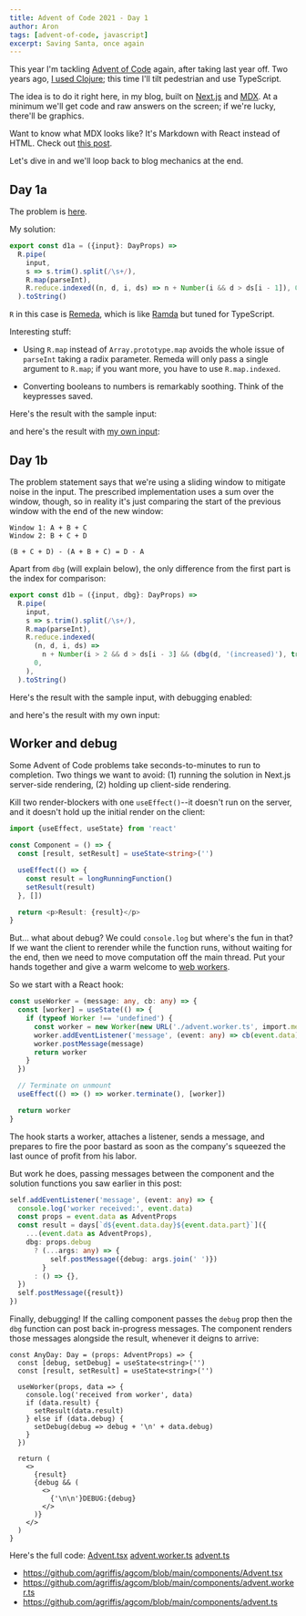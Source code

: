 ```yaml
---
title: Advent of Code 2021 - Day 1
author: Aron
tags: [advent-of-code, javascript]
excerpt: Saving Santa, once again
---
```


This year I'm tackling [Advent of Code](https://adventofcode.com/) again, after
taking last year off. Two years ago, [I used
Clojure](https://github.com/agriffis/adventofcode2019); this time I'll tilt
pedestrian and use TypeScript.

The idea is to do it right here, in my blog, built on
[Next.js](https://nextjs.org/) and [MDX](https://mdxjs.com/). At a minimum we'll
get code and raw answers on the screen; if we're lucky, there'll be graphics.

Want to know what MDX looks like? It's Markdown with React instead of HTML.
Check out [this post](https://raw.githubusercontent.com/agriffis/agcom/main/content/2021-12-01-advent-of-code.mdx).

Let's dive in and we'll loop back to blog mechanics at the end.

## Day 1a

The problem is [here](https://adventofcode.com/2021/day/1).

My solution:

```typescript
export const d1a = ({input}: DayProps) =>
  R.pipe(
    input,
    s => s.trim().split(/\s+/),
    R.map(parseInt),
    R.reduce.indexed((n, d, i, ds) => n + Number(i && d > ds[i - 1]), 0),
  ).toString()
```

`R` in this case is [Remeda](https://remedajs.com/), which is like
[Ramda](https://ramdajs.com/) but tuned for TypeScript.

Interesting stuff:

- Using `R.map` instead of `Array.prototype.map` avoids the whole issue of
  `parseInt` taking a radix parameter. Remeda will only pass a single argument
  to `R.map`; if you want more, you have to use `R.map.indexed`.

- Converting booleans to numbers is remarkably soothing. Think of the keypresses
  saved.

Here's the result with the sample input:

<Advent day={1} part="a" input="199 200 208 210 200 207 240 269 260 263" />

and here's the result with [my own
input](https://github.com/agriffis/agcom/blob/4b52572861b4d1273328077bb59770649448c5ba/components/advent-inputs.ts#L1-L125):

<Advent day={1} part="a" />

## Day 1b

The problem statement says that we're using a sliding window to mitigate noise
in the input. The prescribed implementation uses a sum over the window, though,
so in reality it's just comparing the start of the previous window with the end
of the new window:

```
Window 1: A + B + C
Window 2: B + C + D

(B + C + D) - (A + B + C) = D - A
```

Apart from `dbg` (will explain below), the only difference from
the first part is the index for comparison:

```typescript
export const d1b = ({input, dbg}: DayProps) =>
  R.pipe(
    input,
    s => s.trim().split(/\s+/),
    R.map(parseInt),
    R.reduce.indexed(
      (n, d, i, ds) =>
        n + Number(i > 2 && d > ds[i - 3] && (dbg(d, '(increased)'), true)),
      0,
    ),
  ).toString()
```

Here's the result with the sample input, with debugging enabled:

<Advent day={1} part="b" input="199 200 208 210 200 207 240 269 260 263" debug />

and here's the result with my own input:

<Advent day={1} part="b" />

## Worker and debug

Some Advent of Code problems take seconds-to-minutes to run to completion. Two
things we want to avoid: (1) running the solution in Next.js server-side
rendering, (2) holding up client-side rendering.

Kill two render-blockers with one `useEffect()`--it doesn't run on the server,
and it doesn't hold up the initial render on the client:

```typescript
import {useEffect, useState} from 'react'

const Component = () => {
  const [result, setResult] = useState<string>('')

  useEffect(() => {
    const result = longRunningFunction()
    setResult(result)
  }, [])

  return <p>Result: {result}</p>
}
```

But... what about debug? We could `console.log` but where's the fun in that?
If we want the client to rerender while the function runs, without waiting for
the end, then we need to move computation off the main thread. Put your hands
together and give a warm welcome to [web
workers](https://developer.mozilla.org/en-US/docs/Web/API/Web_Workers_API/Using_web_workers).

So we start with a React hook:

```typescript
const useWorker = (message: any, cb: any) => {
  const [worker] = useState(() => {
    if (typeof Worker !== 'undefined') {
      const worker = new Worker(new URL('./advent.worker.ts', import.meta.url))
      worker.addEventListener('message', (event: any) => cb(event.data))
      worker.postMessage(message)
      return worker
    }
  })

  // Terminate on unmount
  useEffect(() => () => worker.terminate(), [worker])

  return worker
}
```

The hook starts a worker, attaches a listener, sends a message, and prepares to
fire the poor bastard as soon as the company's squeezed the last ounce of profit
from his labor.

But work he does, passing messages between the component and the solution
functions you saw earlier in this post:

```typescript
self.addEventListener('message', (event: any) => {
  console.log('worker received:', event.data)
  const props = event.data as AdventProps
  const result = days[`d${event.data.day}${event.data.part}`]({
    ...(event.data as AdventProps),
    dbg: props.debug
      ? (...args: any) => {
          self.postMessage({debug: args.join(' ')})
        }
      : () => {},
  })
  self.postMessage({result})
})
```

Finally, debugging! If the calling component passes the `debug` prop then the
`dbg` function can post back in-progress messages. The component renders those
messages alongside the result, whenever it deigns to arrive:

```
const AnyDay: Day = (props: AdventProps) => {
  const [debug, setDebug] = useState<string>('')
  const [result, setResult] = useState<string>('')

  useWorker(props, data => {
    console.log('received from worker', data)
    if (data.result) {
      setResult(data.result)
    } else if (data.debug) {
      setDebug(debug => debug + '\n' + data.debug)
    }
  })

  return (
    <>
      {result}
      {debug && (
        <>
          {'\n\n'}DEBUG:{debug}
        </>
      )}
    </>
  )
}
```

Here's the full code:
[Advent.tsx](https://github.com/agriffis/agcom/blob/4b52572861b4d1273328077bb59770649448c5ba/components/Advent.tsx)
[advent.worker.ts](https://github.com/agriffis/agcom/blob/4b52572861b4d1273328077bb59770649448c5ba/components/advent.worker.ts)
[advent.ts](https://github.com/agriffis/agcom/blob/4b52572861b4d1273328077bb59770649448c5ba/components/advent.ts)

- https://github.com/agriffis/agcom/blob/main/components/Advent.tsx
- https://github.com/agriffis/agcom/blob/main/components/advent.worker.ts
- https://github.com/agriffis/agcom/blob/main/components/advent.ts
